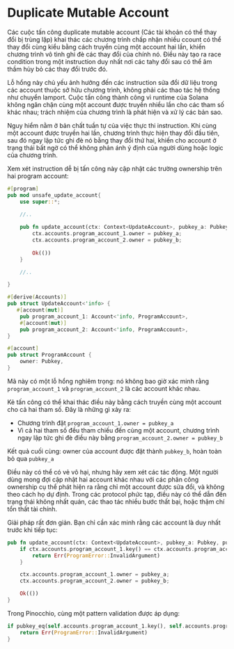 
# Duplicate Mutable Account 

Các cuộc tấn công duplicate mutable account (Các tài khoản có thể thay đổi bị trùng lặp) khai thác các chương trình chấp nhận nhiều ccount có thể thay đổi cùng kiểu bằng cách truyền cùng một account hai lần, khiến chương trình vô tình ghi đè các thay đổi của chính nó. Điều này tạo ra race condition trong một instruction duy nhất nơi các tahy đổi sau có thể âm thầm hủy bỏ các thay đổi trước đó.

Lỗ hổng này chủ yếu ảnh hưởng đến các instruction sửa đổi dữ liệu trong các account thuộc sở hữu chương trình, không phải các thao tác hệ thống như chuyển lamport. Cuộc tấn công thành công vì runtime của Solana không ngăn chặn cùng một account được truyền nhiều lần cho các tham số khác nhau; trách nhiệm của chương trình là phát hiện và xử lý các bản sao.

Nguy hiểm nằm ở bản chất tuần tự của việc thực thi instruction. Khi cùng một account được truyền hai lần, chương trình thực hiện thay đổi đầu tiên, sau đó ngay lập tức ghi đè nó bằng thay đổi thứ hai, khiến cho account ở trạng thái bất ngờ có thể không phản ánh ý định của người dùng hoặc logic của chương trình.

<ArticleSection name="Anchor" id="anchor" level="h2" />

Xem xét instruction dễ bị tấn công này cập nhật các trường ownership trên hai program account:

```rust
#[program]
pub mod unsafe_update_account{
    use super::*;
    
    //..

    pub fn update_account(ctx: Context<UpdateAccount>, pubkey_a: Pubkey, pubkey_b: Pubkey) -> Result<()> {
        ctx.accounts.program_account_1.owner = pubkey_a;
        ctx.accounts.program_account_2.owner = pubkey_b;
        
        Ok(())
    }

    //..

}

#[derive(Accounts)]
pub struct UpdateAccount<'info> {
   #[account(mut)]
    pub program_account_1: Account<'info, ProgramAccount>,
    #[account(mut)]
    pub program_account_2: Account<'info, ProgramAccount>,
}

#[account]
pub struct ProgramAccount {
    owner: Pubkey,
}
```

Mã này có một lỗ hổng nghiêm trọng: nó không bao giờ xác minh rằng `program_account_1` và `program_account_2` là các account khác nhau.

Kẻ tấn công có thể khai thác điều này bằng cách truyền cùng một account cho cả hai tham số. Đây là những gì xảy ra:
- Chương trình đặt `program_account_1.owner = pubkey_a`
- Vì cả hai tham số đều tham chiếu đến cùng một account, chương trình ngay lập tức ghi đè điều này bằng `program_account_2.owner = pubkey_b`

Kết quả cuối cùng: owner của account được đặt thành `pubkey_b`, hoàn toàn bỏ qua `pubkey_a`

Điều này có thể có vẻ vô hại, nhưng hãy xem xét các tác động. Một người dùng mong đợi cập nhật hai account khác nhau với các phân công ownership cụ thể phát hiện ra rằng chỉ một account được sửa đổi, và không theo cách họ dự định. Trong các protocol phức tạp, điều này có thể dẫn đến trạng thái không nhất quán, các thao tác nhiều bước thất bại, hoặc thậm chí tổn thất tài chính.

Giải pháp rất đơn giản. Bạn chỉ cần xác minh rằng các account là duy nhất trước khi tiếp tục:

```rust
pub fn update_account(ctx: Context<UpdateAccount>, pubkey_a: Pubkey, pubkey_b: Pubkey) -> Result<()> {
    if ctx.accounts.program_account_1.key() == ctx.accounts.program_account_2.key() {
        return Err(ProgramError::InvalidArgument)
    }

    ctx.accounts.program_account_1.owner = pubkey_a;
    ctx.accounts.program_account_2.owner = pubkey_b;

    Ok(())
}
```

<ArticleSection name="Pinocchio" id="pinocchio" level="h2" />

Trong Pinocchio, cùng một pattern validation được áp dụng:

```rust
if pubkey_eq(self.accounts.program_account_1.key(), self.accounts.program_account_2.key()) {
    return Err(ProgramError::InvalidArgument)
}
```
